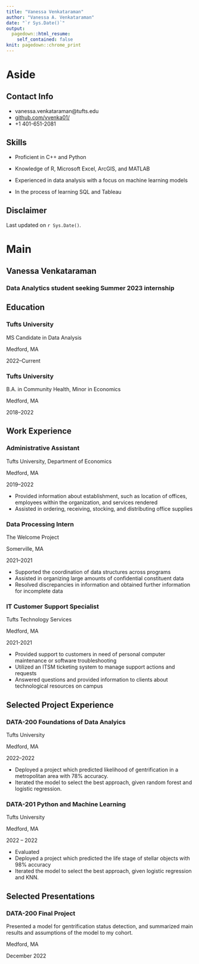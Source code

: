 ```yaml
---
title: "Vanessa Venkataraman"
author: "Vanessa A. Venkataraman"
date: "`r Sys.Date()`"
output:
  pagedown::html_resume:
    self_contained: false
knit: pagedown::chrome_print
---
```


Aside
================================================================================

Contact Info {#contact}
--------------------------------------------------------------------------------

- <i class="fa fa-envelope"></i>vanessa.venkataraman@tufts.edu
- <i class="fa fa-github"></i> [github.com/vvenka01/](https://github.com/vvenka01/)
- <i class="fa fa-phone"></i> +1 401-651-2081


Skills {#skills}
--------------------------------------------------------------------------------

- Proficient in C++ and Python

- Knowledge of R, Microsoft Excel, ArcGIS, and MATLAB

- Experienced in data analysis with a focus on machine learning models

- In the process of learning SQL and Tableau




Disclaimer {#disclaimer}
--------------------------------------------------------------------------------

<!--This resume was made with the R package [**pagedown**](https://github.com/rstudio/pagedown).-->

Last updated on `r Sys.Date()`.



Main
================================================================================

Vanessa Venkataraman {#title}
--------------------------------------------------------------------------------

### Data Analytics student seeking Summer 2023 internship


Education {data-icon=graduation-cap data-concise=true}
--------------------------------------------------------------------------------

### Tufts University

MS Candidate in Data Analysis

Medford, MA

2022--Current


### Tufts University

B.A. in Community Health, Minor in Economics

Medford, MA 

2018--2022



Work Experience {data-icon=flask}
--------------------------------------------------------------------------------

### Administrative Assistant

Tufts University, Department of Economics

Medford, MA

2019--2022

- Provided information about establishment, such as location of offices, employees within the organization, and services rendered 
- Assisted in ordering, receiving, stocking, and distributing office supplies

### Data Processing Intern

The Welcome Project

Somerville, MA

2021--2021

- Supported the coordination of data structures across programs
- Assisted in organizing large amounts of confidential constituent data
- Resolved discrepancies in information and obtained further information for incomplete data

### IT Customer Support Specialist

Tufts Technology Services

Medford, MA

2021-2021

- Provided support to customers in need of personal computer maintenance or software troubleshooting
- Utilized an ITSM ticketing system to manage support actions and requests
- Answered questions and provided information to clients about technological resources on campus


Selected Project Experience {data-icon=chalkboard-teacher}
--------------------------------------------------------------------------------

### DATA-200 Foundations of Data Analyics 

Tufts University

Medford, MA

2022--2022

<!--::: concise-->
- Deployed a project which predicted likelihood of gentrification in a metropolitan area with 78% accuracy.
- Iterated the model to select the best approach, given random forest and logistic regression.
<!--:::-->




### DATA-201 Python and Machine Learning

Tufts University

Medford, MA

2022 -- 2022

- Evaluated 
- Deployed a project which predicted the life stage of stellar objects with 98% accuracy
- Iterated the model to select the best approach, given logistic regression and KNN.



Selected Presentations {data-icon=comment-alt}
--------------------------------------------------------------------------------
### DATA-200 Final Project
Presented a model for gentrification status detection, and summarized main results and assumptions of the model to my cohort. 

Medford, MA

December 2022
